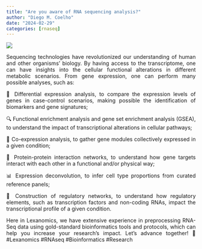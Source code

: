 ```yaml
---
title: "Are you aware of RNA sequencing analysis?"
author: "Diego M. Coelho"
date: "2024-02-29"
categories: [rnaseq]
---
```


<style>
body {
text-align: justify}
</style>

![](thumb.png)

Sequencing technologies have revolutionized our understanding of human and other organisms’ biology. By having access to the transcriptome, one can have insights into the cellular functional alterations in different metabolic scenarios. From gene expression, one can perform many possible analyses, such as:

🧬 Differential expression analysis, to compare the expression levels of genes in case-control scenarios, making possible the identification of biomarkers and gene signatures;

🔍 Functional enrichment analysis and gene set enrichment analysis (GSEA), to understand the impact of transcriptional alterations in cellular pathways;

🤝 Co-expression analysis, to gather gene modules collectively expressed in a given condition;

🔄 Protein-protein interaction networks, to understand how gene targets interact with each other in a functional and/or physical way;

📊 Expression deconvolution, to infer cell type proportions from curated reference panels;

🔗 Construction of regulatory networks, to understand how regulatory elements, such as transcription factors and non-coding RNAs, impact the transcriptional profile of a given condition.

Here in Lexanomics, we have extensive experience in preprocessing RNA-Seq data using gold-standard bioinformatics tools and protocols, which can help you increase your research's impact. Let's advance together! 🚀 #Lexanomics #RNAseq #Bioinformatics #Research
